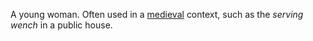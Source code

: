 A young woman.  Often used in a [[medieval]] context, such as the ''serving wench'' in a public house.